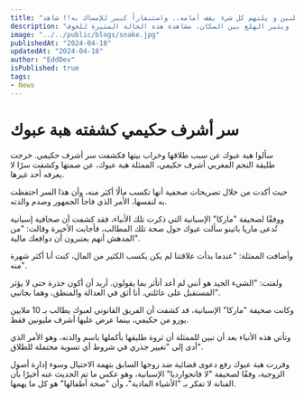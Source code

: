 ```yaml
---
title: "ثعبان عملاق في السعودية يثير الخوف والهلع بين المواطنين و يلتهم كل شيء يقف أمامه.. واستنفاراً كبير للإمساك به!! شاهد"
description: "ثعبان عملاق في السعودية يثير الرعب بطول 13 قدماً، يفترس الجرذان والقطط، ويثير الهلع بين السكان، مشاهدة هذه الحالة المثيرة للخوف."
image: "../../public/blogs/snake.jpg"
publishedAt: "2024-04-18"
updatedAt: "2024-04-18"
author: "EddDev"
isPublished: true
tags:
- News
---
```


# سر أشرف حكيمي كشفته هبة عبوك

سألوا هبة عبوك عن سبب طلاقها وخراب بيتها فكشفت سر أشرف حكيمي.
خرجت طليقة النجم المغربي أشرف حكيمي، الممثلة هبة عبوك، عن صمتها وكشفت سرًا لا يعرفه أحد غيرها.

حيث أكدت من خلال تصريحات صحفية أنها تكسب مالًا أكثر منه، وأن هذا السر احتفظت به لنفسها، الأمر الذي فاجأ الجمهور وصدم والدته.

ووفقًا لصحيفة "ماركا" الإسبانية التي ذكرت تلك الأنباء، فقد كشفت أن صحافية إسبانية تُدعى ماريا باتينو سألت عبوك حول صحة تلك المطالب، فأجابت الأخيرة وقالت: "من المدهش أنهم يعتبرون أن دوافعك مالية".

وأضافت الممثلة: "عندما بدأت علاقتنا لم يكن يكسب الكثير من المال، كنت أنا أكثر شهرة منه".

ولفتت: "الشيء الجيد هو أنني لم أعد أتأثر بما يقولون. أريد أن أكون حذرة حتى لا يؤثر المستقبل على عائلتي. أنا أثق في العدالة والمنطق، وهما بجانبي".

وكانت صحيفة "ماركا" الإسبانية، قد كشفت أن الفريق القانوني لعبوك يطالب بـ 10 ملايين يورو من حكيمي، بينما عرض عليها أشرف مليونين فقط.

وتأتي هذه الأنباء بعد أن تبين للممثلة أن ثروة طليقها بأكملها باسم والدته، وهو الأمر الذي أدى إلى "تغيير جذري في شروط أي تسوية محتملة للطلاق".

وقررت هبة عبوك رفع دعوى قضائية ضد زوجها السابق بتهمة الاحتيال وسوء إدارة أصول الزوجية، وفقًا لصحيفة "لا فانجوارديا" الإسبانية، وهو عكس ما تم الحديث عنه أخيرًا بأن الفنانة لا تفكر بـ "الأشياء المادية"، وأن "صحة أطفالها" هو كل ما يهمها.
